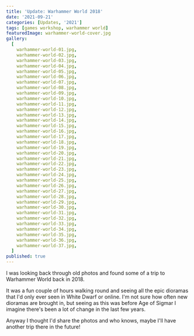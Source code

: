 ```yaml
---
title: 'Update: Warhammer World 2018'
date: '2021-09-21'
categories: [Updates, '2021']
tags: [games workshop, warhammer world]
featuredImage: warhammer-world-cover.jpg
gallery:
  [
    warhammer-world-01.jpg,
    warhammer-world-02.jpg,
    warhammer-world-03.jpg,
    warhammer-world-04.jpg,
    warhammer-world-05.jpg,
    warhammer-world-06.jpg,
    warhammer-world-07.jpg,
    warhammer-world-08.jpg,
    warhammer-world-09.jpg,
    warhammer-world-10.jpg,
    warhammer-world-11.jpg,
    warhammer-world-12.jpg,
    warhammer-world-13.jpg,
    warhammer-world-14.jpg,
    warhammer-world-15.jpg,
    warhammer-world-16.jpg,
    warhammer-world-17.jpg,
    warhammer-world-18.jpg,
    warhammer-world-19.jpg,
    warhammer-world-20.jpg,
    warhammer-world-21.jpg,
    warhammer-world-22.jpg,
    warhammer-world-23.jpg,
    warhammer-world-24.jpg,
    warhammer-world-25.jpg,
    warhammer-world-26.jpg,
    warhammer-world-27.jpg,
    warhammer-world-28.jpg,
    warhammer-world-29.jpg,
    warhammer-world-30.jpg,
    warhammer-world-31.jpg,
    warhammer-world-32.jpg,
    warhammer-world-33.jpg,
    warhammer-world-34.jpg,
    warhammer-world-35.jpg,
    warhammer-world-36.jpg,
    warhammer-world-37.jpg,
  ]
published: true
---
```


I was looking back through old photos and found some of a trip to Warhammer World back in 2018.

It was a fun couple of hours walking round and seeing all the epic dioramas that I'd only ever seen in White Dwarf
or online. I'm not sure how often new dioramas are brought in, but seeing as this was before Age of Sigmar I imagine
there's been a lot of change in the last few years.

Anyway I thought I'd share the photos and who knows, maybe I'll have another trip there in the future!